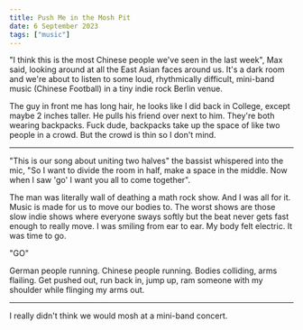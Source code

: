```yaml
---
title: Push Me in the Mosh Pit
date: 6 September 2023
tags: ["music"]
---
```


"I think this is the most Chinese people we've seen in the last week", Max said, looking around
at all the East Asian faces around us. It's a dark room and we're about to listen to some loud,
rhythmically difficult, mini-band music (Chinese Football) in a tiny indie rock Berlin venue.

The guy in front me has long hair, he looks like I did back in College, except maybe
2 inches taller. He pulls his friend over next to him.
They're both wearing backpacks.
Fuck dude, backpacks take up the space of like two people in a crowd.
But the crowd is thin so I don't mind.

---

"This is our song about uniting two halves" the bassist whispered into the mic,
"So I want to divide the room in half, make a space in the middle. Now
when I saw 'go' I want you all to come together".

The man was literally wall of deathing a math rock show.
And I was all for it. Music is made for us to move our bodies to.
The worst shows are those slow indie shows where everyone sways softly but
the beat never gets fast enough to really move.
I was smiling from ear to ear. My body felt electric. It was time to go.

"GO"

German people running. Chinese people running. Bodies colliding, arms flailing.
Get pushed out, run back in, jump up, ram someone with my shoulder while flinging 
my arms out.

---

I really didn't think we would mosh at a mini-band concert.
